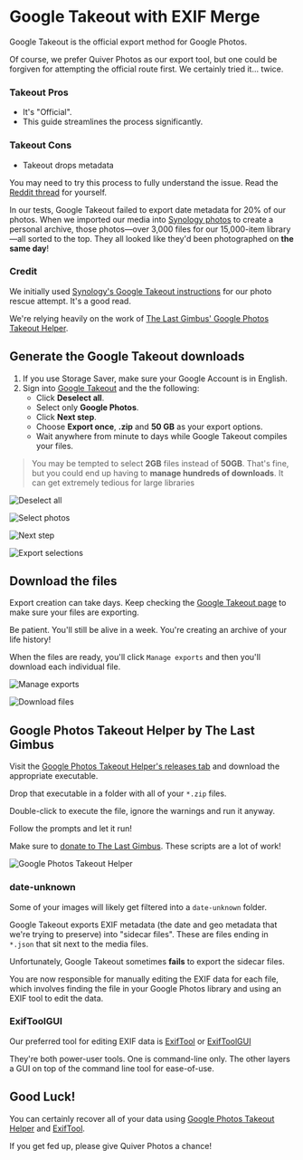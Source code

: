 

<MetaDescription content="Use Google Takeout to export your Google Photos library." />

# Google Takeout with EXIF Merge

Google Takeout is the official export method for Google Photos.

Of course, we prefer Quiver Photos as our export tool, but one could be forgiven for attempting the official route first. We certainly tried it... twice.

### Takeout Pros

- It's "Official".
- This guide streamlines the process significantly.

### Takeout Cons

- Takeout drops metadata

You may need to try this process to fully understand the issue. Read the [Reddit thread](https://www.reddit.com/r/googlephotos/comments/10blavi/google_takeout_for_photos_metadata_json_hell/) for yourself.

In our tests, Google Takeout failed to export date metadata for 20% of our photos. When we imported our media into [Synology photos](https://www.synology.com/en-us/dsm/feature/photos) to create a personal archive, those photos—over 3,000 files for our 15,000-item library—all sorted to the top. They all looked like they'd been photographed on **the same day**!

### Credit

We initially used [Synology's Google Takeout instructions](https://kb.synology.com/en-in/DSM/tutorial/How_do_I_migrate_photos_from_Google_Photos) for our photo rescue attempt. It's a good read.

We're relying heavily on the work of [The Last Gimbus' Google Photos Takeout Helper](https://github.com/TheLastGimbus/GooglePhotosTakeoutHelper). 

## Generate the Google Takeout downloads

1. If you use Storage Saver, make sure your Google Account is in English.
1. Sign into [Google Takeout](https://takeout.google.com/) and the the following:
   - Click **Deselect all**.
   - Select only **Google Photos**.
   - Click **Next step**.
   - Choose **Export once**, **.zip** and **50 GB** as your export options.
   - Wait anywhere from minute to days while Google Takeout compiles your files.

> You may be tempted to select **2GB** files instead of **50GB**. That's fine, but you could end up having to **manage hundreds of downloads**. It can get extremely tedious for large libraries

  ![Deselect all](/images/content/google-takeout-guide/deselect-all.png) 
  
  ![Select
  photos](/images/content/google-takeout-guide/select-photos.png) 
  
  ![Next step](/images/content/google-takeout-guide/next-step.png)
  
  ![Export selections](/images/content/google-takeout-guide/export-selections.png) 

## Download the files

Export creation can take days. Keep checking the [Google Takeout page](https://takeout.google.com/) to make sure your files are exporting. 

Be patient. You'll still be alive in a week. You're creating an archive of your life history!

When the files are ready, you'll click `Manage exports` and then you'll download each individual file.
  
  ![Manage exports](/images/content/google-takeout-guide/manage-exports.png) 
  
  ![Download files](/images/content/google-takeout-guide/download-files.png)

## Google Photos Takeout Helper by The Last Gimbus

Visit the [Google Photos Takeout Helper's releases tab](https://github.com/TheLastGimbus/GooglePhotosTakeoutHelper/releases) and download the appropriate executable.

Drop that executable in a folder with all of your `*.zip` files.

Double-click to execute the file, ignore the warnings and run it anyway.

Follow the prompts and let it run!

Make sure to [donate to The Last Gimbus](https://github.com/TheLastGimbus/GooglePhotosTakeoutHelper#if-i-helped-you-you-can-consider-donating-me-). These scripts are a lot of work!

![Google Photos Takeout Helper](/images/content/google-takeout-guide/google-photos-takeout-helper.png) 

### date-unknown

Some of your images will likely get filtered into a `date-unknown` folder.

Google Takeout exports EXIF metadata (the date and geo metadata that we're trying to preserve) into "sidecar files". These are files ending in `*.json` that sit next to the media files.

Unfortunately, Google Takeout sometimes **fails** to export the sidecar files.

You are now responsible for manually editing the EXIF data for each file, which involves finding the file in your Google Photos library and using an EXIF tool to edit the data.

### ExifToolGUI

Our preferred tool for editing EXIF data is [ExifTool](https://exiftool.org/) or [ExifToolGUI](https://exiftool.org/gui/)

They're both power-user tools. One is command-line only. The other layers a GUI on top of the command line tool for ease-of-use.

## Good Luck!

You can certainly recover all of your data using [Google Photos Takeout Helper](https://github.com/TheLastGimbus/GooglePhotosTakeoutHelper/releases) and [ExifTool](https://exiftool.org/). 

If you get fed up, please give Quiver Photos a chance!


